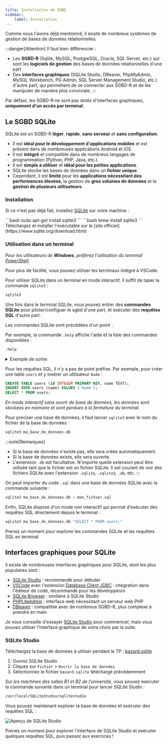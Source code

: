 ```yaml
---
title: Installation de SGBD
sidebar:
    label: Installation
---
```



Comme nous l'avons déjà mentionné, il existe de nombreux systèmes de gestion de bases de données relationnelles.

:::danger[Attention]
Il faut bien différencier :
* Les **SGBD-R** (Sqlite, MySQL, PostgreSQL, Oracle, SQL Server, etc.) qui sont les **logiciels de gestion** des bases de données relationnelles d'une part
* Des **interfaces graphiques** (SQLite Studio, DBeaver, PhpMyAdmin, MySQL Workbench, PG Admin, SQL Server Management Studio, etc.) d'autre part, qui permettent de se connecter aux SGBD-R et de les manipuler de manière plus conviviale.
:::

Par défaut, les SGBD-R ne sont pas dotés d'interfaces graphiques, **uniquement d'un accès par terminal**.

## Le SGBD SQLite

SQLite est un SGBD-R **léger**, **rapide**, **sans serveur** et **sans configuration**. 

* Il est **idéal pour le développement d'applications mobiles** et est présent dans de nombreuses applications Android et iOS.
* Il est **intégré** et compatible dans de nombreux langages de programmation (Python, PHP, Java, etc.).
* Il est **simple à utiliser** et **idéal pour les petites applications**.
* SQLite stocke les bases de données dans un **fichier unique**.
* Cependant, il est **limité** pour les **applications nécessitant des performances élevées**, la gestion de **gros volumes de données** et la **gestion de plusieurs utilisateurs**.

### Installation

Si ce n'est pas déjà fait, installez [SQLite](https://www.sqlite.org/index.html) sur votre machine :

<Tabs>
  <TabItem label="Linux">
    ```bash
    sudo apt-get install sqlite3
    ```
  </TabItem>
  <TabItem label="MacOS">
    ```bash
    brew install sqlite3
    ```
  </TabItem>
  <TabItem label="Windows">
    Téléchargez et installer l'exécutable sur le [site officiel](https://www.sqlite.org/download.html)
  </TabItem>
</Tabs>

### Utilisation dans un terminal

_Pour les utilisateurs de **Windows**, préférez l'utilisation du terminal [PowerShell](https://learn.microsoft.com/en-us/powershell/)._

Pour plus de facilité, vous pouvez utiliser les terminaux intégré à VSCode.

Pour utiliser SQLite dans un terminal en mode interactif, il suffit de taper la commande `sqlite3` :

```bash
sqlite3
```

Une fois dans le terminal SQLite, vous pouvez entrer des **commandes SQLite** pour piloter/configuer le sgbd d'une part, et exécuter des **requêtes SQL** d'autre part.

Les commandes SQLite sont précédées d'un point `.`

Par exemple, la commande `.help` affiche l'aide et la liste des commandes disponibles : 

```sql
.help
```

<details>
<summary>Exemple de sortie</summary>

```bash
sqlite> .help

.archive ...             Manage SQL archives
.auth ON|OFF             Show authorizer callbacks
.backup ?DB? FILE        Backup DB (default "main") to FILE
.bail on|off             Stop after hitting an error.  Default OFF
.cd DIRECTORY            Change the working directory to DIRECTORY
.changes on|off          Show number of rows changed by SQL
.check GLOB              Fail if output since .testcase does not match
.clone NEWDB             Clone data into NEWDB from the existing database
.connection [close] [#]  Open or close an auxiliary database connection
.databases               List names and files of attached databases
.dbconfig ?op? ?val?     List or change sqlite3_db_config() options
.dbinfo ?DB?             Show status information about the database
.dump ?OBJECTS?          Render database content as SQL
.echo on|off             Turn command echo on or off
.eqp on|off|full|...     Enable or disable automatic EXPLAIN QUERY PLAN
.excel                   Display the output of next command in spreadsheet
.exit ?CODE?             Exit this program with return-code CODE
.expert                  EXPERIMENTAL. Suggest indexes for queries
.explain ?on|off|auto?   Change the EXPLAIN formatting mode.  Default: auto
.filectrl CMD ...        Run various sqlite3_file_control() operations
.fullschema ?--indent?   Show schema and the content of sqlite_stat tables
.headers on|off          Turn display of headers on or off
.help ?-all? ?PATTERN?   Show help text for PATTERN
.hex-rekey OLD NEW NEW   Change the encryption key using hexadecimal
.import FILE TABLE       Import data from FILE into TABLE
.import FILE TABLE       Import data from FILE into TABLE
.indexes ?TABLE?         Show names of indexes
.limit ?LIMIT? ?VAL?     Display or change the value of an SQLITE_LIMIT
.lint OPTIONS            Report potential schema issues.
.log FILE|on|off         Turn logging on or off.  FILE can be stderr/stdout
.mode MODE ?OPTIONS?     Set output mode
.nonce STRING            Suspend safe mode for one command if nonce matches
.nullvalue STRING        Use STRING in place of NULL values
.once ?OPTIONS? ?FILE?   Output for the next SQL command only to FILE
.open ?OPTIONS? ?FILE?   Close existing database and reopen FILE
.output ?FILE?           Send output to FILE or stdout if FILE is omitted
.parameter CMD ...       Manage SQL parameter bindings
.print STRING...         Print literal STRING
.progress N              Invoke progress handler after every N opcodes
.prompt MAIN CONTINUE    Replace the standard prompts
.quit                    Stop interpreting input stream, exit if primary.
.read FILE               Read input from FILE or command output
.recover                 Recover as much data as possible from corrupt db.
.rekey OLD NEW NEW     Change the encryption key
.restore ?DB? FILE       Restore content of DB (default "main") from FILE
.save ?OPTIONS? FILE     Write database to FILE (an alias for .backup ...)
.scanstats on|off|est    Turn sqlite3_stmt_scanstatus() metrics on or off
.schema ?PATTERN?        Show the CREATE statements matching PATTERN
.separator COL ?ROW?     Change the column and row separators
.session ?NAME? CMD ...  Create or control sessions
.sha3sum ...             Compute a SHA3 hash of database content
.shell CMD ARGS...       Run CMD ARGS... in a system shell
.show                    Show the current values for various settings
.stats ?ARG?             Show stats or turn stats on or off
.system CMD ARGS...      Run CMD ARGS... in a system shell
.tables ?TABLE?          List names of tables matching LIKE pattern TABLE
.text-rekey OLD NEW NEW  Change the encryption key using hexadecimal
.timeout MS              Try opening locked tables for MS milliseconds
.timer on|off            Turn SQL timer on or off
.trace ?OPTIONS?         Output each SQL statement as it is run
.version                 Show source, library and compiler versions
.vfsinfo ?AUX?           Information about the top-level VFS
.vfslist                 List all available VFSes
.vfsname ?AUX?           Print the name of the VFS stack
.width NUM1 NUM2 ...     Set minimum column widths for columnar output
```
</details>

Pour les requêtes SQL, il n'y a pas de point préfixe. Par exemple, pour créer une table `users` et y insérer un utilisateur `Aude` :

```sql
CREATE TABLE users (id INTEGER PRIMARY KEY, name TEXT);
INSERT INTO users (name) VALUES ('Aude');
SELECT * FROM users;
```

_En mode interactif sans ouvrir de base de données, les données sont stockées en mémoire et sont perdues à la fermeture du terminal._

Pour préciser une base de données, il faut lancer `sqlite3` avec le nom du fichier de la base de données :

```bash
sqlite3 ma_base_de_donnees.db
```

:::note[Remarques]
* Si la base de données n'existe pas, elle sera créée automatiquement.
* Si la base de données existe, elle sera ouverte.
* L'extension `.db` est facultative. N'importe quelle extension peut être utilisée tant que le fichier est un fichier SQLite. Il est courant de voir des fichiers SQLite avec l'extension `.sqlite`, `.sqlite3`, `.db`, etc.
:::

On peut importer du code `.sql` dans une base de données SQLite avec la commande suivante :

```bash
sqlite3 ma_base_de_donnees.db < mon_fichier.sql
```

Enfin, SQLite dispose d'un mode non interactif qui permet d'exécuter des requêtes SQL directement depuis le terminal :

```bash
sqlite3 ma_base_de_donnees.db "SELECT * FROM users;"
```
Prenez un moment pour explorer les commandes SQLite et les requêtes SQL en terminal

## Interfaces graphiques pour SQLite

Il existe de nombreuses interfaces graphiques pour SQLite, dont les plus populaires sont :

* [SQLite Studio](https://sqlitestudio.pl/) : recommandé pour débuter
* [VSCode](https://code.visualstudio.com/) avec l'extension [Database Client JDBC](https://marketplace.visualstudio.com/items?itemName=cweijan.dbclient-jdbc) : intégration dans l'éditeur de code, recommandé pour les développeurs
* [SQLite Browser](https://sqlitebrowser.org/) : similaire à SQLite Studio
* [PHPLiteAdmin](https://www.phpliteadmin.org/) : interface web nécessitant un serveur web PHP
* [DBeaver](https://dbeaver.io/) : compatible avec de nombreux SGBD-R, plus complexe à prendre en main


Je vous conseille d'essayer [SQLite Studio](https://sqlitestudio.pl/) pour commencer, mais vous pouvez utiliser l'interface graphique de votre choix par la suite.

### SQLite Studio

Téléchargez la base de données à utiliser pendant le TP : [bazard.sqlite](/bdd/public/bazar.sqlite)

1. Ouvrez SQLite Studio
2. Cliquez sur `Fichier` > `Ouvrir la base de données`
3. Sélectionnez le fichier `bazard.sqlite` téléchargé précédemment

_Sur les machines des salles B1 et B2 de l’université_, vous pouvez executer la commande suivante dans un terminal pour lancer SQLite Studio : 

```bash
/usr/local/SQLiteStudio/sqlitestudio
```

Vous pouvez maintenant explorer la base de données et exécuter des requêtes SQL :

![Aperçu de SQLite Studio](01-installation-01-SQLite-Studio.png)

Prenez un moment pour explorer l'interface de SQLite Studio et exécuter quelques requêtes SQL, puis passez aux exercices !
